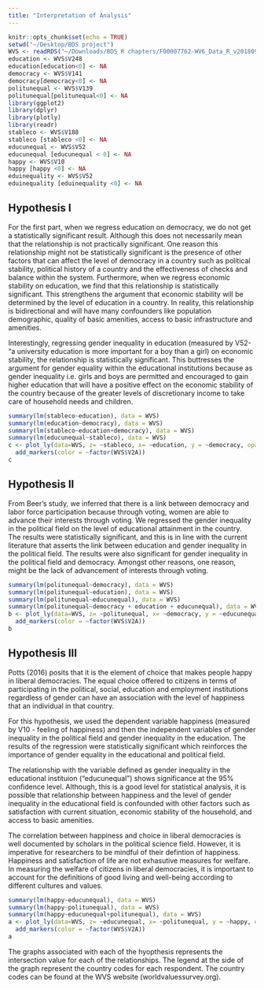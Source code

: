 ```yaml
---
title: "Interpretation of Analysis"
---
```

```r
knitr::opts_chunk$set(echo = TRUE)
setwd("~/Desktop/BDS project")
WVS <- readRDS("~/Downloads/BDS R chapters/F00007762-WV6_Data_R_v20180912.rds")
education <- WVS$V248
education[education<0] <- NA
democracy <- WVS$V141
democracy[democracy<0] <- NA
politunequal <- WVS$V139
politunequal[politunequal<0] <- NA
library(ggplot2)
library(dplyr)
library(plotly)
library(readr)
stableco <- WVS$V188
stableco [stableco <0] <- NA
educunequal <- WVS$V52
educunequal [educunequal < 0] <- NA
happy <- WVS$V10
happy [happy <0] <- NA
eduinequality <- WVS$V52
eduinequality [eduinequality <0] <- NA
```

## Hypothesis I
For the first part, when we regress education on democracy, we do not get a statistically significant result. Although this does not necessarily mean that the relationship is not practically significant. One reason this relationship might not be statistically significant is the presence of other factors that can affect the level of democracy in a country such as political stability, political history of a country and the effectiveness of checks and balance within the system. Furthermore, when we regress economic stability on education, we find that this relationship is statistically significant. This strengthens the argument that economic stability will be determined by the level of education in a country. In reality, this relationship is bidirectional and will have many confounders like population demographic, quality of basic amenities, access to basic infrastructure and amenities.

Interestingly, regressing gender inequality in education (measured by V52- “a university education is more important for a boy than a girl) on economic stability, the relationship is statistically significant. This buttresses the argument for gender equality within the educational institutions because as gender inequality i.e. girls and boys are permitted and encouraged to gain higher education that will have a positive effect on the economic stability of the country because of the greater levels of discretionary income to take care of household needs and children.


```r
summary(lm(stableco~education), data = WVS)
summary(lm(education~democracy), data = WVS)
summary(lm(stableco~education+democracy), data = WVS)
summary(lm(educunequal~stableco), data = WVS)
c <- plot_ly(data=WVS, z= ~stableco, x= ~education, y = ~democracy, opacity = 0.6) %>% 
  add_markers(color = ~factor(WVS$V2A))
c
```

## Hypothesis II 

From Beer’s study, we inferred that there is a link between democracy and labor force participation because through voting, women are able to advance their interests through voting. We regressed the gender inequality in the political field on the level of educational attainment in the country. The results were statistically significant, and this is in line with the current literature that asserts the link between education and gender inequality in the political field. The results were also significant for gender inequality in the political field and democracy. Amongst other reasons, one reason, might be the lack of advancement of interests through voting. 

```r
summary(lm(politunequal~democracy), data = WVS)
summary(lm(politunequal~education), data = WVS)
summary(lm(politunequal~educunequal), data = WVS)
summary(lm(politunequal~democracy + education + educunequal), data = WVS)
b <- plot_ly(data=WVS, z= ~politunequal, x= ~democracy, y = ~educunequal, opacity = 0.6) %>%
  add_markers(color = ~factor(WVS$V2A))
b
```

## Hypothesis III

Potts (2016) posits that it is the element of choice that makes people happy in liberal democracies. The equal choice offered to citizens in terms of participating in the political, social, education and employment institutions regardless of gender can have an association with the level of happiness that an individual in that country. 

For this hypothesis, we used the dependent variable happiness (measured by V10 - feeling of happiness) and then the independent variables of gender inequality in the political field and gender inequality in the education. The results of the regression were statistically significant which reinforces the importance of gender equality in the educational and political field. 

The relationship with the variable defined as gender inequality in the educational instituion ("educunequal") shows significance at the 95% confidence level. Although, this is a good level for statistical analysis, it is possible that relationship between happiness and the level of gender inequality in the educational field is confounded with other factors such as satisfaction with current situation, economic stability of the household, and access to basic amenities. 

The correlation between happiness and choice in liberal democracies is well documented by scholars in the political science field. However, it is imperative for researchers to be mindful of their defintion of happiness. Happiness and satisfaction of life are not exhasutive measures for welfare. In measuring the welfare of citizens in liberal democracies, it is important to account for the definitions of good living and well-being according to different cultures and values. 
```r
summary(lm(happy~educunequal), data = WVS)
summary(lm(happy~politunequal), data = WVS)
summary(lm(happy~educunequal+politunequal), data = WVS)
a <- plot_ly(data=WVS, z= ~educunequal, x= ~politunequal, y = ~happy, opacity = 0.6) %>% 
  add_markers(color = ~factor(WVS$V2A))
a
```

The graphs associated with each of the hyopthesis represents the intersection value for each of the relationships. The legend at the side of the graph represent the country codes for each respondent. The country codes can be found at the WVS website (worldvaluessurvey.org). 